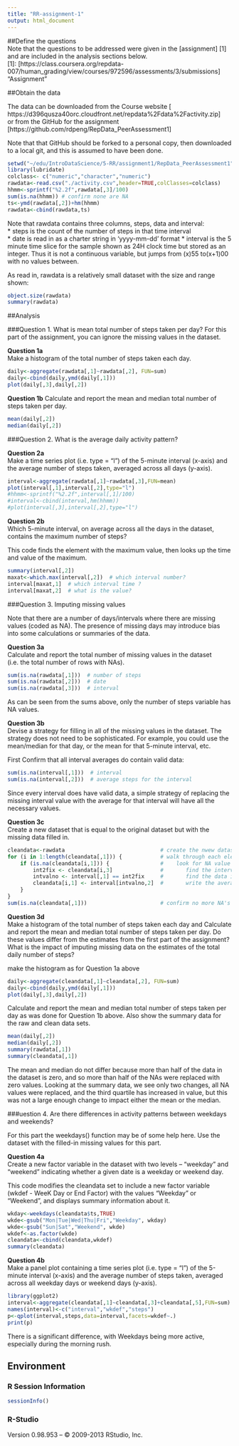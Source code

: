 ```yaml
---
title: "RR-assignment-1"
output: html_document
---
```


##Define the questions  
Note that the questions to be addressed were given in the [assignment] [1] and are included in the analysis sections below.  
[1]: [https://class.coursera.org/repdata-007/human_grading/view/courses/972596/assessments/3/submissions] "Assignment"   


##Obtain the data  

The data can be downloaded from the Course website [ https://d396qusza40orc.cloudfront.net/repdata%2Fdata%2Factivity.zip]   
or from the GitHub for the assignment [https://github.com/rdpeng/RepData_PeerAssessment1]  

Note that that GitHub should be forked to a personal copy, then downloaded to a local git, and this is assumed to have been done.

```r
setwd("~/edu/IntroDataScience/5-RR/assignment1/RepData_PeerAssessment1")
library(lubridate)
colclass<- c("numeric","character","numeric")
rawdata<-read.csv("./activity.csv",header=TRUE,colClasses=colclass)
hhmm<-sprintf("%2.2f",rawdata[,3]/100)
sum(is.na(hhmm)) # confirm none are NA
ts<-ymd(rawdata[,2])+hm(hhmm)
rawdata<-cbind(rawdata,ts)
```
 
Note that rawdata contains three columns, steps, data and interval:  
* steps is the count of the number of steps in that time interval  
* date is read in as a charter string in 'yyyy-mm-dd' format 
* interval is the 5 minute time slice for the sample shown as 24H clock time but stored as an integer.  Thus it is not a continuous variable, but jumps from (x)55 to(x+1)00 with no values between.  

As read in, rawdata is a relatively small dataset with the size and range shown:  
```r
object.size(rawdata)
summary(rawdata)
```

##Analysis  
  
###Question 1. What is mean total number of steps taken per day? 
For this part of the assignment, you can ignore the missing values in the dataset.  

**Question 1a**  
Make a histogram of the total number of steps taken each day.  
```r
daily<-aggregate(rawdata[,1]~rawdata[,2], FUN=sum)
daily<-cbind(daily,ymd(daily[,1]))
plot(daily[,3],daily[,2])
```  

**Question 1b** 
Calculate and report the mean and median total number of steps taken per day.   
```r
mean(daily[,2])
median(daily[,2])
```

###Question 2. What is the average daily activity pattern?  

**Question 2a**  
Make a time series plot (i.e. type = "l") of the 5-minute interval (x-axis) and the average number of steps taken, averaged across all days (y-axis).  

```r
interval<-aggregate(rawdata[,1]~rawdata[,3],FUN=mean)
plot(interval[,1],interval[,2],type="l")
#hhmm<-sprintf("%2.2f",interval[,1]/100)
#interval<-cbind(interval,hm(hhmm))
#plot(interval[,3],interval[,2],type="l")
```

**Question 2b**  
Which 5-minute interval, on average across all the days in the dataset, contains the maximum number of steps?  

This code finds the element with the maximum value, then looks up the time and value of the maximum.  
```r
summary(interval[,2])
maxat<-which.max(interval[,2])  # which interval number?
interval[maxat,1]  # which interval time ?
interval[maxat,2]  # what is the value?
```

###Question 3. Imputing missing values

Note that there are a number of days/intervals where there are missing values (coded as NA). The presence of missing days may introduce bias into some calculations or summaries of the data.

**Question 3a**  
Calculate and report the total number of missing values in the dataset (i.e. the total number of rows with NAs).  
  
```r
sum(is.na(rawdata[,1]))  # number of steps  
sum(is.na(rawdata[,2]))  # date  
sum(is.na(rawdata[,3]))  # interval  
```
As can be seen from the sums above, only the number of steps variable has NA values.  

**Question 3b**  
Devise a strategy for filling in all of the missing values in the dataset. The strategy does not need to be sophisticated. For example, you could use the mean/median for that day, or the mean for that 5-minute interval, etc.  

First Confirm that all interval averages do contain valid data:   
```r
sum(is.na(interval[,1]))  # interval
sum(is.na(interval[,2]))  # average steps for the interval
```

Since every interval does have valid data, a simple strategy of replacing the missing interval value with the average for that interval will have all the necessary values.  

**Question 3c**  
Create a new dataset that is equal to the original dataset but with the missing data filled in.  
```r
cleandata<-rawdata                              # create the nwew dataset
for (i in 1:length(cleandata[,1])) {            # walk through each element
    if (is.na(cleandata[i,1])) {                #    look for NA value
        int2fix <- cleandata[i,3]               #       find the interval time
        intvalno <- interval[,1] == int2fix     #       find the data in the average interval table
        cleandata[i,1] <- interval[intvalno,2]  #       write the average value over the NA
    }
}
sum(is.na(cleandata[,1]))                       # confirm no more NA's
```

**Question 3d**  
Make a histogram of the total number of steps taken each day and Calculate and report the mean and median total number of steps taken per day. Do these values differ from the estimates from the first part of the assignment? What is the impact of imputing missing data on the estimates of the total daily number of steps? 

make the histogram as for Question 1a above
```r
daily<-aggregate(cleandata[,1]~cleandata[,2], FUN=sum)
daily<-cbind(daily,ymd(daily[,1]))
plot(daily[,3],daily[,2])
```  

Calculate and report the mean and median total number of steps taken per day as was done for Question 1b above.  Also show the summary data for the raw and clean data sets.     
```r
mean(daily[,2])
median(daily[,2])
summary(rawdata[,1])
summary(cleandata[,1])
```
The mean and median do not differ because more than half of the data in the dataset is zero, and so more than half of the NAs were replaced with zero values.  Looking at the summary data, we see only two changes, all NA values were replaced, and the third quartile has increased in value, but this was not a large enough change to impact either the mean or the median.


###uestion 4. Are there differences in activity patterns between weekdays and weekends?  

For this part the weekdays() function may be of some help here. Use the dataset with the filled-in missing values for this part.

**Question 4a**  
Create a new factor variable in the dataset with two levels – “weekday” and “weekend” indicating whether a given date is a weekday or weekend day.  

This code modifies the cleandata set to include a new factor variable (wkdef - WeeK Day or End Factor) with the values "Weekday" or "Weekend", and displays summary information about it.    

```r
wkday<-weekdays(cleandata$ts,TRUE)
wkde<-gsub("Mon|Tue|Wed|Thu|Fri","Weekday", wkday)
wkde<-gsub("Sun|Sat","Weekend", wkde)
wkdef<-as.factor(wkde)
cleandata<-cbind(cleandata,wkdef)
summary(cleandata)
```

**Question 4b**  
Make a panel plot containing a time series plot (i.e. type = "l") of the 5-minute interval (x-axis) and the average number of steps taken, averaged across all weekday days or weekend days (y-axis).  

```r
library(ggplot2)
interval<-aggregate(cleandata[,1]~cleandata[,3]+cleandata[,5],FUN=sum) 
names(interval)<-c("interval","wkdef","steps")
p<-qplot(interval,steps,data=interval,facets=wkdef~.)
print(p)
```
There is a significant difference, with Weekdays being more active, especially during the morning rush.  


## Environment  

### R Session Information  
```r
sessionInfo()
```
### R-Studio
Version 0.98.953 – © 2009-2013 RStudio, Inc.  
